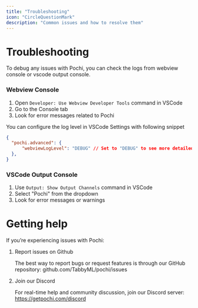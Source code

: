 ```yaml
---
title: "Troubleshooting"
icon: "CircleQuestionMark"
description: "Common issues and how to resolve them"
---
```


# Troubleshooting

To debug any issues with Pochi, you can check the logs from webview console or vscode output console.

### Webview Console

1. Open `Developer: Use Webview Developer Tools` command in VSCode
2. Go to the Console tab
3. Look for error messages related to Pochi

You can configure the log level in VSCode Settings with following snippet

```json
{
  "pochi.advanced": {
      "webviewLogLevel": "DEBUG" // Set to "DEBUG" to see more detailed logs
  },
}
```

### VSCode Output Console

1. Use `Output: Show Output Channels` command in VSCode
2. Select "Pochi" from the dropdown
3. Look for error messages or warnings

# Getting help

If you’re experiencing issues with Pochi:

1. Report issues on Github

    The best way to report bugs or request features is through our GitHub repository: github.com/TabbyML/pochi/issues

2. Join our Discord

    For real-time help and community discussion, join our Discord server: https://getpochi.com/discord
